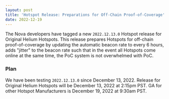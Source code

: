 ```yaml
---
layout: post
title: 'Hotspot Release: Preparations for Off-Chain Proof-of-Coverage'
date: 2022-12-19
---
```


The Nova developers have tagged a new `2022.12.13.0` Hotspot release for Original Helium Hotspots.
This release prepares Hotspots for off-chain proof-of-coverage by updating the automatic beacon rate
to every 6 hours, adds "jitter" to the beacon rate such that in the event all Hotspots come online
at the same time, the PoC system is not overwhelmed with PoC.

<!--truncate-->

### Plan

We have been testing `2022.12.13.0` since December 13, 2022. Release for Original Helium Hotspots
will be December 13, 2022 at 2:15pm PST. GA for other Hotspot Manufacturers is December 19, 2022 at
9:30am PST.
